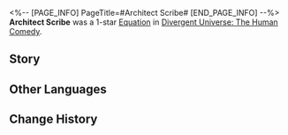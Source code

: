 <%-- [PAGE_INFO]
PageTitle=#Architect Scribe#
[END_PAGE_INFO] --%>
{{Removed|Equation}}
{{Equation Infobox
|period   = The Human Comedy
|rarity   = 1
|path1    = Preservation*3
|path2    = Remembrance*2
|effect   = If a character attacks and inflicts Freeze on an enemy target, then all allies gain a Shield equal to {{Color|h|25%}} of their respective Max HP, lasting for {{Color|h|3}} turn(s). Every enemy target Frozen during this attack will increase the obtained Shield Effect by {{Color|h|5%}} of their respective Max HP.
|mentions = The Architects
}}
'''Architect Scribe''' was a 1-star [[Divergent Universe: The Human Comedy/Equations|Equation]] in [[Divergent Universe: The Human Comedy]].

==Story==
{{Description|You catch the scent of book pages. "May the flowers in Alpani never wilt." That's your mother reciting one of Adrian's fables to you. The Architects lifted their silver shields high to defend the land, crushing the sins of the flames of Antimatter.<br /><br />But where have they gone? A flower blossoms deep in your brain, wherein you traverse the desolate city of Trodar, brave through the trenches in Sybilch, and climb the ruins of the war. In Alpani, they are in full bloom, nourished by forgetfulness.<br /><br />You pick up a blood-stained medal and record a stranger's name. The perished warriors are engraved in stones, and their shattered armor is sent back to their faraway homeland by boat. Then, you move on to the next world, following the footsteps of the Architects to uncover another legend.}}
<!--
==Gameplay Notes==
* 
-->
==Other Languages==
{{Other Languages
|en   = Architect Scribe
|zhs  = 筑城史官
|zht  = 築城史官
|ja   = {{Rubi|建創史官|けんそうしかん}}
|ko   = 축성 사관
|es   = Escriba arquitect{{MC|f=a|m=o}}
|fr   = Archiviste architecte
|ru   = Писарь-Архитектор
|th   = บันทึกประวัติศาสตร์ของผู้สร้าง
|vi   = Quan Sử Học Kiến Tạo
|de   = Architektenhistoriker
|id   = Architect Scribe
|pt   = Escrivão Arquiteto
}}

==Change History==
{{Change History|2.3}}